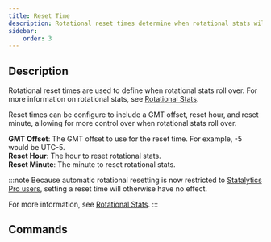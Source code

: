 ```yaml
---
title: Reset Time
description: Rotational reset times determine when rotational stats will roll over.
sidebar:
    order: 3
---
```


## Description

Rotational reset times are used to define when rotational stats roll over. For more information on rotational stats, see [Rotational Stats](/features/rotational-stats/).

Reset times can be configure to include a GMT offset, reset hour, and reset minute, allowing for more control over when rotational stats roll over.

**GMT Offset**: The GMT offset to use for the reset time. For example, -5 would be UTC-5.\
**Reset Hour**: The hour to reset rotational stats.\
**Reset Minute**: The minute to reset rotational stats.


:::note
Because automatic rotational resetting is now restricted to <a href="https://statalytics.net/premium" target="_blank">Statalytics Pro users</a>, setting a reset time will otherwise have no effect.

For more information, see [Rotational Stats](/features/rotational-stats/).
:::

## Commands


<CommandInfo
    commandSyntax="/settings"
    commandDescription="Configure your Statalytics settings, including your reset time."
/>
